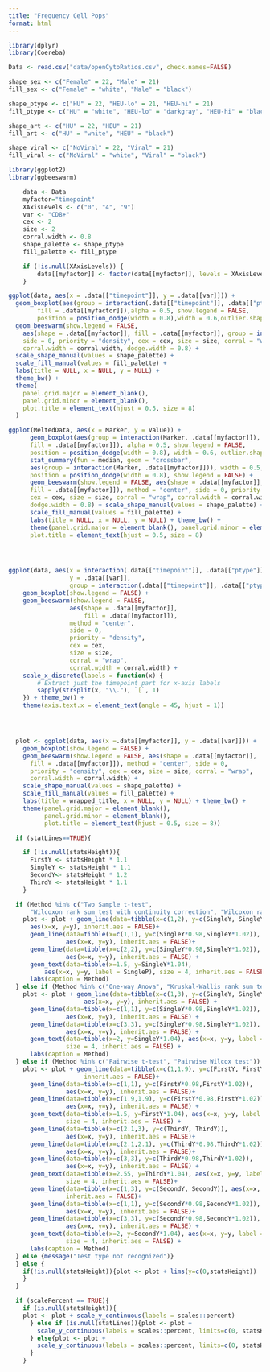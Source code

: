 ```yaml
---
title: "Frequency Cell Pops"
format: html
---
```


```r
library(dplyr)
library(Coereba)
```

```r
Data <- read.csv("data/openCytoRatios.csv", check.names=FALSE)
```

```r
shape_sex <- c("Female" = 22, "Male" = 21)
fill_sex <- c("Female" = "white", "Male" = "black")

shape_ptype <- c("HU" = 22, "HEU-lo" = 21, "HEU-hi" = 21)
fill_ptype <- c("HU" = "white", "HEU-lo" = "darkgray", "HEU-hi" = "black")

shape_art <- c("HU" = 22, "HEU" = 21)
fill_art <- c("HU" = "white", "HEU" = "black")

shape_viral <- c("NoViral" = 22, "Viral" = 21)
fill_viral <- c("NoViral" = "white", "Viral" = "black")
```

```r
library(ggplot2)
library(ggbeeswarm)

    data <- Data
    myfactor="timepoint"
    XAxisLevels <- c("0", "4", "9")
    var <- "CD8+"
    cex <- 2
    size <- 2
    corral.width <- 0.8
    shape_palette <- shape_ptype
    fill_palette <- fill_ptype

    if (!is.null(XAxisLevels)) {
        data[[myfactor]] <- factor(data[[myfactor]], levels = XAxisLevels)
    }

ggplot(data, aes(x = .data[["timepoint"]], y = .data[[var]])) +
  geom_boxplot(aes(group = interaction(.data[["timepoint"]], .data[["ptype"]]), 
        fill = .data[[myfactor]]),alpha = 0.5, show.legend = FALSE,
        position = position_dodge(width = 0.8),width = 0.6,outlier.shape = NA) +
  geom_beeswarm(show.legend = FALSE,
    aes(shape = .data[[myfactor]], fill = .data[[myfactor]], group = interaction(.data[["timepoint"]], .data[["ptype"]])), method = "center",
    side = 0, priority = "density", cex = cex, size = size, corral = "wrap",
    corral.width = corral.width, dodge.width = 0.8) +
  scale_shape_manual(values = shape_palette) +
  scale_fill_manual(values = fill_palette) +
  labs(title = NULL, x = NULL, y = NULL) +
  theme_bw() +
  theme(
    panel.grid.major = element_blank(),
    panel.grid.minor = element_blank(),
    plot.title = element_text(hjust = 0.5, size = 8)
  )

```

```r

ggplot(MeltedData, aes(x = Marker, y = Value)) +
      geom_boxplot(aes(group = interaction(Marker, .data[[myfactor]]), 
      fill = .data[[myfactor]]), alpha = 0.5, show.legend = FALSE,
      position = position_dodge(width = 0.8), width = 0.6, outlier.shape = NA) +
      stat_summary(fun = median, geom = "crossbar", 
      aes(group = interaction(Marker, .data[[myfactor]])), width = 0.5,
      position = position_dodge(width = 0.8), show.legend = FALSE) +
      geom_beeswarm(show.legend = FALSE, aes(shape = .data[[myfactor]],
      fill = .data[[myfactor]]), method = "center", side = 0, priority = "density",
      cex = cex, size = size, corral = "wrap", corral.width = corral.width,
      dodge.width = 0.8) + scale_shape_manual(values = shape_palette) +
      scale_fill_manual(values = fill_palette) + 
      labs(title = NULL, x = NULL, y = NULL) + theme_bw() + 
      theme(panel.grid.major = element_blank(), panel.grid.minor = element_blank(),
      plot.title = element_text(hjust = 0.5, size = 8)




ggplot(data, aes(x = interaction(.data[["timepoint"]], .data[["ptype"]]), 
                 y = .data[[var]],
                 group = interaction(.data[["timepoint"]], .data[["ptype"]]))) +
    geom_boxplot(show.legend = FALSE) +
    geom_beeswarm(show.legend = FALSE, 
                 aes(shape = .data[[myfactor]],
                     fill = .data[[myfactor]]), 
                 method = "center", 
                 side = 0,
                 priority = "density", 
                 cex = cex, 
                 size = size, 
                 corral = "wrap",
                 corral.width = corral.width) +
    scale_x_discrete(labels = function(x) {
        # Extract just the timepoint part for x-axis labels
        sapply(strsplit(x, "\\."), `[`, 1)
    }) + theme_bw() +
    theme(axis.text.x = element_text(angle = 45, hjust = 1))




  plot <- ggplot(data, aes(x =.data[[myfactor]], y = .data[[var]])) +
    geom_boxplot(show.legend = FALSE) +
    geom_beeswarm(show.legend = FALSE, aes(shape = .data[[myfactor]],
      fill = .data[[myfactor]]), method = "center", side = 0,
      priority = "density", cex = cex, size = size, corral = "wrap",
      corral.width = corral.width) +
    scale_shape_manual(values = shape_palette) +
    scale_fill_manual(values = fill_palette) +
    labs(title = wrapped_title, x = NULL, y = NULL) + theme_bw() +
    theme(panel.grid.major = element_blank(),
          panel.grid.minor = element_blank(),
          plot.title = element_text(hjust = 0.5, size = 8))

  if (statLines==TRUE){

    if (!is.null(statsHeight)){
      FirstY <- statsHeight * 1.1
      SingleY <- statsHeight * 1.1
      SecondY<- statsHeight * 1.2
      ThirdY <- statsHeight * 1.1
    }

  if (Method %in% c("Two Sample t-test",
      "Wilcoxon rank sum test with continuity correction", "Wilcoxon rank sum exact test")){
    plot <- plot + geom_line(data=tibble(x=c(1,2), y=c(SingleY, SingleY)),
      aes(x=x, y=y), inherit.aes = FALSE)+
      geom_line(data=tibble(x=c(1,1), y=c(SingleY*0.98,SingleY*1.02)),
                aes(x=x, y=y), inherit.aes = FALSE)+
      geom_line(data=tibble(x=c(2,2), y=c(SingleY*0.98,SingleY*1.02)),
                aes(x=x, y=y), inherit.aes = FALSE) +
      geom_text(data=tibble(x=1.5, y=SingleY*1.04),
          aes(x=x, y=y, label = SingleP), size = 4, inherit.aes = FALSE) +
      labs(caption = Method)
  } else if (Method %in% c("One-way Anova", "Kruskal-Wallis rank sum test")){
    plot <- plot + geom_line(data=tibble(x=c(1,3), y=c(SingleY, SingleY)),
                     aes(x=x, y=y), inherit.aes = FALSE) +
      geom_line(data=tibble(x=c(1,1), y=c(SingleY*0.98,SingleY*1.02)),
                aes(x=x, y=y), inherit.aes = FALSE) +
      geom_line(data=tibble(x=c(3,3), y=c(SingleY*0.98,SingleY*1.02)),
                aes(x=x, y=y), inherit.aes = FALSE) +
      geom_text(data=tibble(x=2, y=SingleY*1.04), aes(x=x, y=y, label = SingleP),
                size = 4, inherit.aes = FALSE) +
      labs(caption = Method)
  } else if (Method %in% c("Pairwise t-test", "Pairwise Wilcox test")) {
    plot <- plot + geom_line(data=tibble(x=c(1,1.9), y=c(FirstY, FirstY)), aes(x=x, y=y),
                     inherit.aes = FALSE)+
      geom_line(data=tibble(x=c(1,1), y=c(FirstY*0.98,FirstY*1.02)),
                aes(x=x, y=y), inherit.aes = FALSE)+
      geom_line(data=tibble(x=c(1.9,1.9), y=c(FirstY*0.98,FirstY*1.02)),
                aes(x=x, y=y), inherit.aes = FALSE) +
      geom_text(data=tibble(x=1.5, y=FirstY*1.04), aes(x=x, y=y, label = FirstP),
                size = 4, inherit.aes = FALSE) +
      geom_line(data=tibble(x=c(2.1,3), y=c(ThirdY, ThirdY)),
                aes(x=x, y=y), inherit.aes = FALSE)+
      geom_line(data=tibble(x=c(2.1,2.1), y=c(ThirdY*0.98,ThirdY*1.02)),
                aes(x=x, y=y), inherit.aes = FALSE)+
      geom_line(data=tibble(x=c(3,3), y=c(ThirdY*0.98,ThirdY*1.02)),
                aes(x=x, y=y), inherit.aes = FALSE) +
      geom_text(data=tibble(x=2.55, y=ThirdY*1.04), aes(x=x, y=y, label = ThirdP),
                size = 4, inherit.aes = FALSE)+
      geom_line(data=tibble(x=c(1,3), y=c(SecondY, SecondY)), aes(x=x, y=y),
                inherit.aes = FALSE)+
      geom_line(data=tibble(x=c(1,1), y=c(SecondY*0.98,SecondY*1.02)),
                aes(x=x, y=y), inherit.aes = FALSE)+
      geom_line(data=tibble(x=c(3,3), y=c(SecondY*0.98,SecondY*1.02)),
                aes(x=x, y=y), inherit.aes = FALSE) +
      geom_text(data=tibble(x=2, y=SecondY*1.04), aes(x=x, y=y, label = SecondP),
                size = 4, inherit.aes = FALSE) +
      labs(caption = Method)
  } else {message("Test type not recognized")}
  } else {
    if(!is.null(statsHeight)){plot <- plot + lims(y=c(0,statsHeight))
    }
  }

  if (scalePercent == TRUE){
    if (is.null(statsHeight)){
    plot <- plot + scale_y_continuous(labels = scales::percent)
      } else if (is.null(statLines)){plot <- plot + 
        scale_y_continuous(labels = scales::percent, limits=c(0, statsHeight))
      } else{plot <- plot + 
        scale_y_continuous(labels = scales::percent, limits=c(0, statsHeight * 1.3))
      }
    }

```


